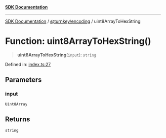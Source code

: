 [**SDK Documentation**](../../../README.mdx)

***

[SDK Documentation](../../../packages.mdx) / [@turnkey/encoding](../README.mdx) / uint8ArrayToHexString

# Function: uint8ArrayToHexString()

> **uint8ArrayToHexString**(`input`): `string`

Defined in: [index.ts:27](https://github.com/tkhq/sdk/blob/3a88af7d1d927c6022706911d6af0f92f1440e00/packages/encoding/src/index.ts#L27)

## Parameters

### input

`Uint8Array`

## Returns

`string`

